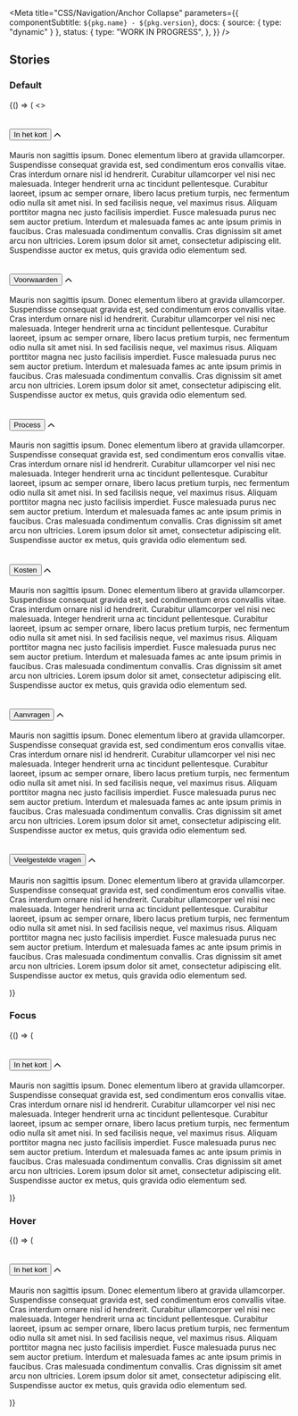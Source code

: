 

<Meta
  title="CSS/Navigation/Anchor Collapse"
  parameters={{
    componentSubtitle: `${pkg.name} - ${pkg.version}`,
    docs: { source: { type: "dynamic" } },
    status: {
      type: "WORK IN PROGRESS",
    },
  }}
/>

<Description markdown={readme} />

## Stories

### Default

<Canvas>
  <Story name="Default">
    {() => (
      <>
        <section class="denhaag-anchor-collapse" id="in-het-kort">
          <h2 class="denhaag-anchor-collapse__summary">
            <button
              aria-controls="denhaag-anchor-collapse-content-in-het-kort"
              aria-expanded="false"
              class="denhaag-anchor-collapse__toggle"
              id="denhaag-anchor-collapse-label-in-het-kort"
            >
              In het kort
            </button>
            <svg
              aria-hidden="true"
              width="12"
              height="8"
              viewBox="0 0 12 8"
              fill="none"
              xmlns="http://www.w3.org/2000/svg"
            >
              <path
                d="M5.4107 1.07806C5.73614 0.752625 6.26378 0.752625 6.58922 1.07806L11.5892 6.07806C11.9147 6.4035 11.9147 6.93114 11.5892 7.25657C11.2638 7.58201 10.7361 7.58201 10.4107 7.25657L5.99996 2.84583L1.58922 7.25657C1.26378 7.58201 0.736141 7.58201 0.410704 7.25657C0.0852667 6.93114 0.0852667 6.4035 0.410704 6.07806L5.4107 1.07806Z"
                fill="currentColor"
              />
            </svg>
          </h2>
          <div
            aria-labelledby="denhaag-anchor-collapse-label-in-het-kort"
            class="denhaag-anchor-collapse__content"
            id="denhaag-anchor-collapse-content-in-het-kort"
            role="region"
          >
            <p class="utrecht-paragraph">
              Mauris non sagittis ipsum. Donec elementum libero at gravida ullamcorper. Suspendisse consequat gravida
              est, sed condimentum eros convallis vitae. Cras interdum ornare nisl id hendrerit. Curabitur ullamcorper
              vel nisi nec malesuada. Integer hendrerit urna ac tincidunt pellentesque. Curabitur laoreet, ipsum ac
              semper ornare, libero lacus pretium turpis, nec fermentum odio nulla sit amet nisi. In sed facilisis
              neque, vel maximus risus. Aliquam porttitor magna nec justo facilisis imperdiet. Fusce malesuada purus nec
              sem auctor pretium. Interdum et malesuada fames ac ante ipsum primis in faucibus. Cras malesuada
              condimentum convallis. Cras dignissim sit amet arcu non ultricies. Lorem ipsum dolor sit amet, consectetur
              adipiscing elit. Suspendisse auctor ex metus, quis gravida odio elementum sed.
            </p>
          </div>
        </section>
        <section class="denhaag-anchor-collapse" id="voorwaarden">
          <h2 class="denhaag-anchor-collapse__summary">
            <button
              aria-controls="denhaag-anchor-collapse-content-voorwaarden"
              aria-expanded="false"
              class="denhaag-anchor-collapse__toggle"
              id="denhaag-anchor-collapse-label-voorwaarden"
            >
              Voorwaarden
            </button>
            <svg
              aria-hidden="true"
              width="12"
              height="8"
              viewBox="0 0 12 8"
              fill="none"
              xmlns="http://www.w3.org/2000/svg"
            >
              <path
                d="M5.4107 1.07806C5.73614 0.752625 6.26378 0.752625 6.58922 1.07806L11.5892 6.07806C11.9147 6.4035 11.9147 6.93114 11.5892 7.25657C11.2638 7.58201 10.7361 7.58201 10.4107 7.25657L5.99996 2.84583L1.58922 7.25657C1.26378 7.58201 0.736141 7.58201 0.410704 7.25657C0.0852667 6.93114 0.0852667 6.4035 0.410704 6.07806L5.4107 1.07806Z"
                fill="currentColor"
              />
            </svg>
          </h2>
          <div
            aria-labelledby="denhaag-anchor-collapse-label-voorwaarden"
            class="denhaag-anchor-collapse__content"
            id="denhaag-anchor-collapse-content-voorwaarden"
            role="region"
          >
            <p class="utrecht-paragraph">
              Mauris non sagittis ipsum. Donec elementum libero at gravida ullamcorper. Suspendisse consequat gravida
              est, sed condimentum eros convallis vitae. Cras interdum ornare nisl id hendrerit. Curabitur ullamcorper
              vel nisi nec malesuada. Integer hendrerit urna ac tincidunt pellentesque. Curabitur laoreet, ipsum ac
              semper ornare, libero lacus pretium turpis, nec fermentum odio nulla sit amet nisi. In sed facilisis
              neque, vel maximus risus. Aliquam porttitor magna nec justo facilisis imperdiet. Fusce malesuada purus nec
              sem auctor pretium. Interdum et malesuada fames ac ante ipsum primis in faucibus. Cras malesuada
              condimentum convallis. Cras dignissim sit amet arcu non ultricies. Lorem ipsum dolor sit amet, consectetur
              adipiscing elit. Suspendisse auctor ex metus, quis gravida odio elementum sed.
            </p>
          </div>
        </section>
        <section class="denhaag-anchor-collapse" id="process">
          <h2 class="denhaag-anchor-collapse__summary">
            <button
              aria-controls="denhaag-anchor-collapse-content-process"
              aria-expanded="false"
              class="denhaag-anchor-collapse__toggle"
              id="denhaag-anchor-collapse-label-process"
            >
              Process
            </button>
            <svg
              aria-hidden="true"
              width="12"
              height="8"
              viewBox="0 0 12 8"
              fill="none"
              xmlns="http://www.w3.org/2000/svg"
            >
              <path
                d="M5.4107 1.07806C5.73614 0.752625 6.26378 0.752625 6.58922 1.07806L11.5892 6.07806C11.9147 6.4035 11.9147 6.93114 11.5892 7.25657C11.2638 7.58201 10.7361 7.58201 10.4107 7.25657L5.99996 2.84583L1.58922 7.25657C1.26378 7.58201 0.736141 7.58201 0.410704 7.25657C0.0852667 6.93114 0.0852667 6.4035 0.410704 6.07806L5.4107 1.07806Z"
                fill="currentColor"
              />
            </svg>
          </h2>
          <div
            aria-labelledby="denhaag-anchor-collapse-label-process"
            class="denhaag-anchor-collapse__content"
            role="region"
            id="denhaag-anchor-collapse-content-process"
          >
            <p class="utrecht-paragraph">
              Mauris non sagittis ipsum. Donec elementum libero at gravida ullamcorper. Suspendisse consequat gravida
              est, sed condimentum eros convallis vitae. Cras interdum ornare nisl id hendrerit. Curabitur ullamcorper
              vel nisi nec malesuada. Integer hendrerit urna ac tincidunt pellentesque. Curabitur laoreet, ipsum ac
              semper ornare, libero lacus pretium turpis, nec fermentum odio nulla sit amet nisi. In sed facilisis
              neque, vel maximus risus. Aliquam porttitor magna nec justo facilisis imperdiet. Fusce malesuada purus nec
              sem auctor pretium. Interdum et malesuada fames ac ante ipsum primis in faucibus. Cras malesuada
              condimentum convallis. Cras dignissim sit amet arcu non ultricies. Lorem ipsum dolor sit amet, consectetur
              adipiscing elit. Suspendisse auctor ex metus, quis gravida odio elementum sed.
            </p>
          </div>
        </section>
        <section class="denhaag-anchor-collapse" id="kosten">
          <h2 class="denhaag-anchor-collapse__summary">
            <button
              aria-controls="denhaag-anchor-collapse-content-kosten"
              aria-expanded="false"
              class="denhaag-anchor-collapse__toggle"
              id="denhaag-anchor-collapse-label-kosten"
            >
              Kosten
            </button>
            <svg
              aria-hidden="true"
              width="12"
              height="8"
              viewBox="0 0 12 8"
              fill="none"
              xmlns="http://www.w3.org/2000/svg"
            >
              <path
                d="M5.4107 1.07806C5.73614 0.752625 6.26378 0.752625 6.58922 1.07806L11.5892 6.07806C11.9147 6.4035 11.9147 6.93114 11.5892 7.25657C11.2638 7.58201 10.7361 7.58201 10.4107 7.25657L5.99996 2.84583L1.58922 7.25657C1.26378 7.58201 0.736141 7.58201 0.410704 7.25657C0.0852667 6.93114 0.0852667 6.4035 0.410704 6.07806L5.4107 1.07806Z"
                fill="currentColor"
              />
            </svg>
          </h2>
          <div
            aria-labelledby="denhaag-anchor-collapse-label-kosten"
            class="denhaag-anchor-collapse__content"
            role="region"
            id="denhaag-anchor-collapse-content-kosten"
          >
            <p class="utrecht-paragraph">
              Mauris non sagittis ipsum. Donec elementum libero at gravida ullamcorper. Suspendisse consequat gravida
              est, sed condimentum eros convallis vitae. Cras interdum ornare nisl id hendrerit. Curabitur ullamcorper
              vel nisi nec malesuada. Integer hendrerit urna ac tincidunt pellentesque. Curabitur laoreet, ipsum ac
              semper ornare, libero lacus pretium turpis, nec fermentum odio nulla sit amet nisi. In sed facilisis
              neque, vel maximus risus. Aliquam porttitor magna nec justo facilisis imperdiet. Fusce malesuada purus nec
              sem auctor pretium. Interdum et malesuada fames ac ante ipsum primis in faucibus. Cras malesuada
              condimentum convallis. Cras dignissim sit amet arcu non ultricies. Lorem ipsum dolor sit amet, consectetur
              adipiscing elit. Suspendisse auctor ex metus, quis gravida odio elementum sed.
            </p>
          </div>
        </section>
        <section class="denhaag-anchor-collapse" id="aanvragen">
          <h2 class="denhaag-anchor-collapse__summary">
            <button
              aria-expanded="false"
              aria-controls="denhaag-anchor-collapse-content-aanvragen"
              class="denhaag-anchor-collapse__toggle"
              id="denhaag-anchor-collapse-label-aanvragen"
            >
              Aanvragen
            </button>
            <svg
              aria-hidden="true"
              width="12"
              height="8"
              viewBox="0 0 12 8"
              fill="none"
              xmlns="http://www.w3.org/2000/svg"
            >
              <path
                d="M5.4107 1.07806C5.73614 0.752625 6.26378 0.752625 6.58922 1.07806L11.5892 6.07806C11.9147 6.4035 11.9147 6.93114 11.5892 7.25657C11.2638 7.58201 10.7361 7.58201 10.4107 7.25657L5.99996 2.84583L1.58922 7.25657C1.26378 7.58201 0.736141 7.58201 0.410704 7.25657C0.0852667 6.93114 0.0852667 6.4035 0.410704 6.07806L5.4107 1.07806Z"
                fill="currentColor"
              />
            </svg>
          </h2>
          <div
            aria-labelledby="denhaag-anchor-collapse-label-aanvragen"
            class="denhaag-anchor-collapse__content"
            role="region"
          >
            <p class="utrecht-paragraph">
              Mauris non sagittis ipsum. Donec elementum libero at gravida ullamcorper. Suspendisse consequat gravida
              est, sed condimentum eros convallis vitae. Cras interdum ornare nisl id hendrerit. Curabitur ullamcorper
              vel nisi nec malesuada. Integer hendrerit urna ac tincidunt pellentesque. Curabitur laoreet, ipsum ac
              semper ornare, libero lacus pretium turpis, nec fermentum odio nulla sit amet nisi. In sed facilisis
              neque, vel maximus risus. Aliquam porttitor magna nec justo facilisis imperdiet. Fusce malesuada purus nec
              sem auctor pretium. Interdum et malesuada fames ac ante ipsum primis in faucibus. Cras malesuada
              condimentum convallis. Cras dignissim sit amet arcu non ultricies. Lorem ipsum dolor sit amet, consectetur
              adipiscing elit. Suspendisse auctor ex metus, quis gravida odio elementum sed.
            </p>
          </div>
        </section>
        <section class="denhaag-anchor-collapse" id="veelgestelde-vragen">
          <h2 class="denhaag-anchor-collapse__summary">
            <button
              aria-controls="denhaag-anchor-collapse-content-veelgestelde-vragen"
              aria-expanded="false"
              class="denhaag-anchor-collapse__toggle"
              id="denhaag-anchor-collapse-label-veelgestelde-vragen"
            >
              Veelgestelde vragen
            </button>
            <svg
              aria-hidden="true"
              width="12"
              height="8"
              viewBox="0 0 12 8"
              fill="none"
              xmlns="http://www.w3.org/2000/svg"
            >
              <path
                d="M5.4107 1.07806C5.73614 0.752625 6.26378 0.752625 6.58922 1.07806L11.5892 6.07806C11.9147 6.4035 11.9147 6.93114 11.5892 7.25657C11.2638 7.58201 10.7361 7.58201 10.4107 7.25657L5.99996 2.84583L1.58922 7.25657C1.26378 7.58201 0.736141 7.58201 0.410704 7.25657C0.0852667 6.93114 0.0852667 6.4035 0.410704 6.07806L5.4107 1.07806Z"
                fill="currentColor"
              />
            </svg>
          </h2>
          <div
            aria-labelledby="denhaag-anchor-collapse-label-veelgestelde-vragen"
            class="denhaag-anchor-collapse__content"
            role="region"
            id="denhaag-anchor-collapse-content-veelgestelde-vragen"
          >
            <p class="utrecht-paragraph">
              Mauris non sagittis ipsum. Donec elementum libero at gravida ullamcorper. Suspendisse consequat gravida
              est, sed condimentum eros convallis vitae. Cras interdum ornare nisl id hendrerit. Curabitur ullamcorper
              vel nisi nec malesuada. Integer hendrerit urna ac tincidunt pellentesque. Curabitur laoreet, ipsum ac
              semper ornare, libero lacus pretium turpis, nec fermentum odio nulla sit amet nisi. In sed facilisis
              neque, vel maximus risus. Aliquam porttitor magna nec justo facilisis imperdiet. Fusce malesuada purus nec
              sem auctor pretium. Interdum et malesuada fames ac ante ipsum primis in faucibus. Cras malesuada
              condimentum convallis. Cras dignissim sit amet arcu non ultricies. Lorem ipsum dolor sit amet, consectetur
              adipiscing elit. Suspendisse auctor ex metus, quis gravida odio elementum sed.
            </p>
          </div>
        </section>
      </>
    )}
  </Story>
</Canvas>

### Focus

<Canvas>
  <Story name="Focus">
    {() => (
      <section class="denhaag-anchor-collapse" id="focus">
        <h2 class="denhaag-anchor-collapse__summary denhaag-anchor-collapse__summary--focus">
          <button
            aria-controls="denhaag-anchor-collapse-content-focus"
            aria-expanded="false"
            class="denhaag-anchor-collapse__toggle"
            id="denhaag-anchor-collapse-label-focus"
          >
            In het kort
          </button>
          <svg
            aria-hidden="true"
            width="12"
            height="8"
            viewBox="0 0 12 8"
            fill="none"
            xmlns="http://www.w3.org/2000/svg"
          >
            <path
              d="M5.4107 1.07806C5.73614 0.752625 6.26378 0.752625 6.58922 1.07806L11.5892 6.07806C11.9147 6.4035 11.9147 6.93114 11.5892 7.25657C11.2638 7.58201 10.7361 7.58201 10.4107 7.25657L5.99996 2.84583L1.58922 7.25657C1.26378 7.58201 0.736141 7.58201 0.410704 7.25657C0.0852667 6.93114 0.0852667 6.4035 0.410704 6.07806L5.4107 1.07806Z"
              fill="currentColor"
            />
          </svg>
        </h2>
        <div
          aria-labelledby="denhaag-anchor-collapse-label-focus"
          class="denhaag-anchor-collapse__content"
          id="denhaag-anchor-collapse-content-focus"
          role="region"
        >
          <p class="utrecht-paragraph">
            Mauris non sagittis ipsum. Donec elementum libero at gravida ullamcorper. Suspendisse consequat gravida est,
            sed condimentum eros convallis vitae. Cras interdum ornare nisl id hendrerit. Curabitur ullamcorper vel nisi
            nec malesuada. Integer hendrerit urna ac tincidunt pellentesque. Curabitur laoreet, ipsum ac semper ornare,
            libero lacus pretium turpis, nec fermentum odio nulla sit amet nisi. In sed facilisis neque, vel maximus
            risus. Aliquam porttitor magna nec justo facilisis imperdiet. Fusce malesuada purus nec sem auctor pretium.
            Interdum et malesuada fames ac ante ipsum primis in faucibus. Cras malesuada condimentum convallis. Cras
            dignissim sit amet arcu non ultricies. Lorem ipsum dolor sit amet, consectetur adipiscing elit. Suspendisse
            auctor ex metus, quis gravida odio elementum sed.
          </p>
        </div>
      </section>
    )}
  </Story>
</Canvas>

### Hover

<Canvas>
  <Story name="Hover">
    {() => (
      <section class="denhaag-anchor-collapse" id="hover">
        <h2 class="denhaag-anchor-collapse__summary denhaag-anchor-collapse__summary--hover">
          <button
            aria-controls="denhaag-anchor-collapse-content-hover"
            aria-expanded="false"
            class="denhaag-anchor-collapse__toggle"
            id="denhaag-anchor-collapse-label-hover"
          >
            In het kort
          </button>
          <svg
            aria-hidden="true"
            width="12"
            height="8"
            viewBox="0 0 12 8"
            fill="none"
            xmlns="http://www.w3.org/2000/svg"
          >
            <path
              d="M5.4107 1.07806C5.73614 0.752625 6.26378 0.752625 6.58922 1.07806L11.5892 6.07806C11.9147 6.4035 11.9147 6.93114 11.5892 7.25657C11.2638 7.58201 10.7361 7.58201 10.4107 7.25657L5.99996 2.84583L1.58922 7.25657C1.26378 7.58201 0.736141 7.58201 0.410704 7.25657C0.0852667 6.93114 0.0852667 6.4035 0.410704 6.07806L5.4107 1.07806Z"
              fill="currentColor"
            />
          </svg>
        </h2>
        <div
          aria-labelledby="denhaag-anchor-collapse-label-hover"
          class="denhaag-anchor-collapse__content"
          id="denhaag-anchor-collapse-content-hover"
          role="region"
        >
          <p class="utrecht-paragraph">
            Mauris non sagittis ipsum. Donec elementum libero at gravida ullamcorper. Suspendisse consequat gravida est,
            sed condimentum eros convallis vitae. Cras interdum ornare nisl id hendrerit. Curabitur ullamcorper vel nisi
            nec malesuada. Integer hendrerit urna ac tincidunt pellentesque. Curabitur laoreet, ipsum ac semper ornare,
            libero lacus pretium turpis, nec fermentum odio nulla sit amet nisi. In sed facilisis neque, vel maximus
            risus. Aliquam porttitor magna nec justo facilisis imperdiet. Fusce malesuada purus nec sem auctor pretium.
            Interdum et malesuada fames ac ante ipsum primis in faucibus. Cras malesuada condimentum convallis. Cras
            dignissim sit amet arcu non ultricies. Lorem ipsum dolor sit amet, consectetur adipiscing elit. Suspendisse
            auctor ex metus, quis gravida odio elementum sed.
          </p>
        </div>
      </section>
    )}
  </Story>
</Canvas>
